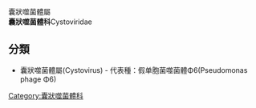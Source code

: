 {{Taxobox_begin | color = violet | name = 囊狀噬菌體科}}
{{Taxobox_begin_placement_virus}}
{{Taxobox_group_iii_entry}}
{{Taxobox_familia_entry | taxon = 囊狀噬菌體科}}
{{Taxobox_end_placement}}
{{Taxobox_section_subdivision | color = violet | plural_taxon = 屬}}
囊狀噬菌體屬<br>
{{Taxobox_end}}
'''囊狀噬菌體科'''Cystoviridae
==分類==
*囊狀噬菌體屬(Cystovirus) - 代表種：假单胞菌噬菌體Φ6(Pseudomonas phage Φ6)

{{virus-stub}}
[[Category:囊狀噬菌體科|Category:囊狀噬菌體科]]